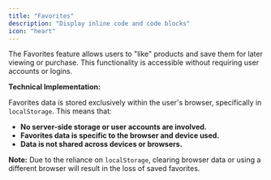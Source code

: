 ```yaml
---
title: "Favorites"
description: "Display inline code and code blocks"
icon: "heart"
---
```


The Favorites feature allows users to "like" products and save them for later viewing or purchase. This functionality is accessible without requiring user accounts or logins.

**Technical Implementation:**

Favorites data is stored exclusively within the user's browser, specifically in `localStorage`. This means that:

- **No server-side storage or user accounts are involved.**
- **Favorites data is specific to the browser and device used.**
- **Data is not shared across devices or browsers.**

**Note:** Due to the reliance on `localStorage`, clearing browser data or using a different browser will result in the loss of saved favorites.
